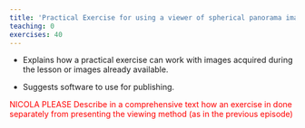```yaml
---
title: 'Practical Exercise for using a viewer of spherical panorama images'
teaching: 0
exercises: 40
---
```


:::::::::::::::::::::::::::::::::::::: questions 

- Explains how a practical exercise can work with
images acquired during the lesson or images already available.

- Suggests software to use for publishing.

:::::::::::::::::::::::::::::::::::::::::::::::::

<span style="color:red">
NICOLA PLEASE Describe in a comprehensive text how an exercise in done separately from presenting the viewing method (as in the previous episode) 
</span>

